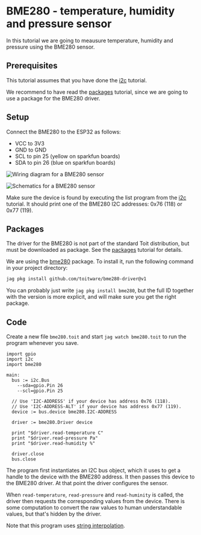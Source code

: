 
# BME280 - temperature, humidity and pressure sensor
In this tutorial we are going to meausure temperature, humidity and
pressure using the BME280 sensor.

## Prerequisites
This tutorial assumes that you have done the [i2c](../i2c) tutorial.

We recommend to have read the [packages](../../setup/packages) tutorial,
since we are going to use a package for the BME280 driver.

## Setup

Connect the BME280 to the ESP32 as follows:
- VCC to 3V3
- GND to GND
- SCL to pin 25 (yellow on sparkfun boards)
- SDA to pin 26 (blue on sparkfun boards)

<img
  src={Bme280Diagram}
  alt="Wiring diagram for a BME280 sensor"
/>

<img
  src={Bme280Schematics}
  alt="Schematics for a BME280 sensor"
/>

Make sure the device is found by executing the list program
from the [i2c](../i2c) tutorial. It should print one of the
BME280 I2C addresses: 0x76 (118) or 0x77 (119).

## Packages
The driver for the BME280 is not part of the standard Toit distribution,
but must be downloaded as package. See the [packages](../../setup/packages)
tutorial for details.

We are using the [bme280](https://pkg.toit.io/package/github.com%2Ftoitware%2Fbme280-driver@v1)
package. To install it, run the following command in your project directory:

```bash
jag pkg install github.com/toitware/bme280-driver@v1
```

<Note>

You can probably just write `jag pkg install bme280`, but the full ID together
with the version is more explicit, and will make sure you get the right package.

</Note>

## Code
Create a new file `bme280.toit` and start `jag watch bme280.toit` to run
the program whenever you save.

```toit
import gpio
import i2c
import bme280

main:
  bus := i2c.Bus
    --sda=gpio.Pin 26
    --scl=gpio.Pin 25

  // Use 'I2C-ADDRESS' if your device has address 0x76 (118).
  // Use 'I2C-ADDRESS-ALT' if your device has address 0x77 (119).
  device := bus.device bme280.I2C-ADDRESS

  driver := bme280.Driver device

  print "$driver.read-temperature C"
  print "$driver.read-pressure Pa"
  print "$driver.read-humidity %"

  driver.close
  bus.close
```

The program first instantiates an I2C bus object, which it uses to
get a handle to the device with the BME280 address. It then passes
this device to the BME280 driver. At that point the driver
configures the sensor.

When `read-temperature`, `read-pressure` and `read-huminity`
is called, the driver then requests the corresponding values
from the device. There is some computation to convert the
raw values to human understandable values, but that's hidden
by the driver.

Note that this program uses
[string interpolation](../../../language/strings#string-interpolation).
